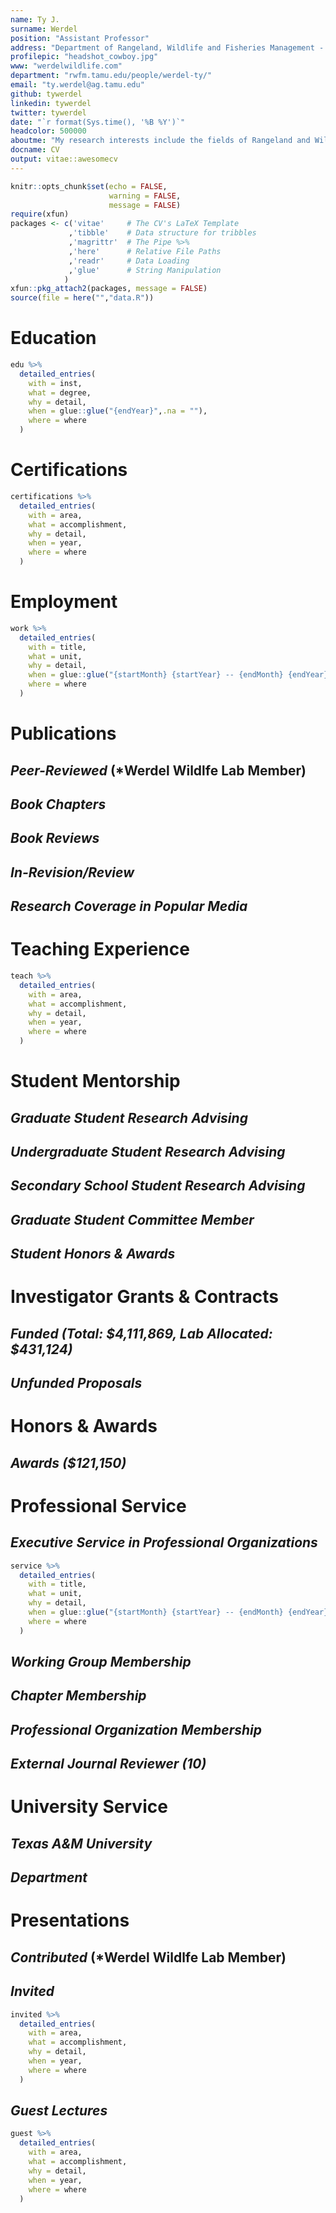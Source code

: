 ```yaml
---
name: Ty J.
surname: Werdel
position: "Assistant Professor"
address: "Department of Rangeland, Wildlife and Fisheries Management - Texas A&M University, College Station, TX"
profilepic: "headshot_cowboy.jpg"
www: "werdelwildlife.com"
department: "rwfm.tamu.edu/people/werdel-ty/"
email: "ty.werdel@ag.tamu.edu"
github: tywerdel
linkedin: tywerdel
twitter: tywerdel
date: "`r format(Sys.time(), '%B %Y')`"
headcolor: 500000
aboutme: "My research interests include the fields of Rangeland and Wildlife Management and Landscape Ecology. This work addresses questions that provide insight into the relationships between wildlife, native environments, and contemporary human-modified landscapes."
docname: CV
output: vitae::awesomecv
---
```


```r
knitr::opts_chunk$set(echo = FALSE,
                      warning = FALSE,
                      message = FALSE)
require(xfun)
packages <- c('vitae'     # The CV's LaTeX Template
             ,'tibble'    # Data structure for tribbles
             ,'magrittr'  # The Pipe %>%
             ,'here'      # Relative File Paths
             ,'readr'     # Data Loading
             ,'glue'      # String Manipulation
            )
xfun::pkg_attach2(packages, message = FALSE)
source(file = here("","data.R"))
```
```{=tex}
\makecvfooter
  {Dr. Ty J. Werdel~~~·~~~\textit{Curriculum vitae}}
  {\today}
  {\thepage}
```

\thispagestyle{empty}

# Education

```r
edu %>%
  detailed_entries(
    with = inst,
    what = degree,
    why = detail,
    when = glue::glue("{endYear}",.na = ""),
    where = where
  )
```
# Certifications

```r
certifications %>%
  detailed_entries(
    with = area,
    what = accomplishment,
    why = detail,
    when = year,
    where = where
  )
```

# Employment

```r
work %>%
  detailed_entries(
    with = title,
    what = unit,
    why = detail,
    when = glue::glue("{startMonth} {startYear} -- {endMonth} {endYear}",.na = ""),
    where = where
  )
```


# Publications

## *Peer-Reviewed* (*Werdel Wildlfe Lab Member)

\vspace{1\baselineskip}

```{=tex}
\begin{cvpubs}
    {
      \begin{cvetar}
      \item {Whitman, D.\textbf{*} and \textbf{T.J. Werdel}. \textbf{In Press}. Campus fox squirrel presence influenced by fine-scale landscape characteristics. \textbf{\textit{Ecology and Evolution}}.}
      \item {Palomo-Muñoz, G., M. Fidino, \textbf{T.J. Werdel}, C.W. Piper, T. Gallo, M.S. Peek, A.M. Ricketts, and A.A. Ahlers. \textbf{2024}. Mesopredators have differing influences on prey habitat use and diet activity in a multipredator landscape. \textbf{\textit{Ecosphere}}. \url{https://doi.org/10.1002/ecs2.70006}}
      \item {\textbf{Werdel, T.J.}, D. Matarrita-Cascante, and J.E. Lucero. \textbf{2024}. State of traditional ecological knowledge in the wildlife management profession. \textbf{\textit{Journal of Wildlife Management}} (Featured Article). \url{https://doi.org/10.1002/jwmg.22579}}
      \item {\textbf{Werdel, T.J.}, C.W. Piper, A.M. Ricketts, M.S. Peek, and A.A. Ahlers. \textbf{2023}. Direct and indirect landscape-scale pathways structure carnivore communities in an agro-prairie ecosystem. \textbf{\textit{Journal of Mammalogy}}. \url{https://doi.org/10.1093/jmammal/gyad065}}
      \item {\textbf{Werdel, T.J.}, J.A. Jenks, J.T. Kanta, C.P. Lehman, and T.J. Frink. \textbf{2023}. Resource selection and herbaceous biomass at foraging sites of translocated bighorn sheep. \textbf{\textit{Rangeland Ecology and Management}}. \url{https://doi.org/10.1016/j.rama.2022.12.004}}
      \item {\textbf{Werdel, T.J.}, C.W. Piper, A.M. Ricketts, M.S. Peek, D.S. Sullins, and A.A. Ahlers. \textbf{2023}. Strategic grassland conservation for swift foxes in multi-use landscapes. \textbf{\textit{Biological Conservation}} (Finalist for TWS Publication Award). \url{https://doi.org/10.1016/j.biocon.2022.109864}}
      \item {Palomo-Muñoz, G., \textbf{T.J. Werdel}, C.W. Piper, M.S. Peek, A.M. Ricketts, and A.A. Ahlers. \textbf{2022}. Spatiotemporal distributions of mammals occurring in an agro-prairie ecosystem. \textbf{\textit{Ecology}}. \url{https://doi.org/10.1002/ecy.3945}}
      \item {\textbf{Werdel, T.J.}, C.W. Piper, A.M. Ricketts, M.S. Peek, and A.A. Ahlers. \textbf{2022}. Scale-specific landscape effects impose range-limiting constraints on the distribution of swift fox. \textbf{\textit{Landscape Ecology}}, 37(8), 2065--2079. \url{https://doi.org/10.1007/s10980-022-01466-0}}
      \item {\textbf{Werdel, T.J.}, J.A. Jenks, J.T. Kanta, C.P. Lehman, and T.J. Frink. \textbf{2021}. Space use and movement patterns of translocated bighorn sheep. \textbf{\textit{Mammalian Biology}}, 101(3),329--344. \url{https://doi.org/10.1007/s42991-021-00107-4}}
      \item {\textbf{Werdel, T.J.}, J.A. Jenks, T.E. Besser, J.T. Kanta, C.P. Lehman, and T.J. Frink. \textbf{2019}. Restoration of a bighorn sheep population impeded by \textit{Mycoplasma ovipneumoniae} exposure. \textbf{\textit{Restoration Ecology}}, 28(2), 387--395 (Cover Article, Nominated for TWS Publication Award). \url{https://doi.org/https://doi.org/10.1111/rec.13084}}
      \item {\textbf{Werdel, T.J.}, J.A. Jenks, T.E. Besser, J.T. Kanta, C.P. Lehman, and T.J. Frink. \textbf{2018}. Survival of translocated bighorn sheep in the Deadwood region of the Black Hills, South Dakota. \textbf{\textit{Northwestern Naturalist}}, 99(3),222--231. \url{https://doi.org/10.1898/NWN18-06.1}}
      \end{cvetar}
    }
\end{cvpubs}
```

\vspace{1\baselineskip}

## *Book Chapters*

\vspace{1\baselineskip}

```{=tex}
\begin{cvpubs}
    {
      \begin{cvetar}
      \item {Hessami, M.A., \textbf{T.J. Werdel}, S.J. Hoagland, and M.T. Kohl. \textbf{2022}. Melding Past, Present, and Future: The importance of tribal management in wildlife conservation and management. Chapter 1 in C. Bishop, E. Gomez, J. Organ, and T. Ryder eds. \textbf{\textit{Introduction to Wildlife Management and Conservation in North America}}. Great River Learning of Dubuque, IA.}
      \end{cvetar}
    }
\end{cvpubs}
```

\vspace{1\baselineskip}

## *Book Reviews*

\vspace{1\baselineskip}

```{=tex}
\begin{cvpubs}
    {
      \begin{cvetar}
      \item {\textbf{Werdel, T.J.} \textbf{2023}. Wildlife Management and Landscapes: Principles and Applications. \textbf{\textit{Journal of Wildlife Management}}. \url{https://doi.org/10.1002/jwmg.22512}}
      \end{cvetar}
    }
\end{cvpubs}
```

\vspace{1\baselineskip}

## *In-Revision/Review*

\vspace{1\baselineskip}

```{=tex}
\begin{cvpubs}
    {
      \begin{cvetar}
      \item {Rooney, B., ...,\textbf{T.J. Werdel}, ..., and W.J. McShea (> 100 Co-Authors). \textbf{In-Review}. SNAPSHOT USA 2019–2023: The first five years of data from a coordinated camera trap survey of the United States. \textbf{\textit{Global Ecology and Biogeography}}.}
      \item {Piper, C.W., \textbf{T.J. Werdel}, M.S. Peek, A.M. Ricketts, D.S. Sullins, and A.A. Ahlers. \textbf{In-Revision}. Landscape composition and proximity to water structure American badger distributions in shortgrass prairie. \textbf{\textit{Journal of Mammalogy}}.}
      \item {\textbf{Werdel, T.J.}, M. Fidino, C.W. Piper, A.M. Ricketts, M.S. Peek, and A.A Ahlers. \textbf{In-Revision}. Landscape composition mediates spatiotemporal interactions among sympatric canids in a prairie ecosystem. \textbf{\textit{Ecological Applications}}.}
      \end{cvetar}
    }
\end{cvpubs}
```

\vspace{1\baselineskip}

## *Research Coverage in Popular Media*

\vspace{1\baselineskip}

```{=tex}
\begin{cvpubs}
    {
      \begin{cvetar}
      \item {\textbf{2024.} Chip Howard's Sports Talk (Campus Squirrels; "May 16, 2024 Hour 2"). \textbf{\textit{Sports Radio 1150 The Zone}.} (\url{https://www.zone1150.com/chip-howard-sports-talk-podcast/})}
      \item {\textbf{2024.} Focus at Four: A{\&}M students study squirrel behavior. \textbf{\textit{KBTX}.} (\url{https://www.kbtx.com/2024/05/12/focus-four-am-students-study-squirrel-behavior/?fbclid=IwZXh0bgNhZW0CMTEAAR2XGXfnp_R-U-YDyr16AQMmBf1aUoPf-45C_18aMnwWeL-Ic3r2SAJ77Ys_aem_AV8Gks9w0tGnZqMjF7L5HG_F-1POM2arX0LlDtu47ggTo4PV0GfAVvL87AHUi-KwDACbwi6gItJ7cx0MBeWycppa})}
      \item {\textbf{2024.} Q{\&}A: TEK AND THE WILDLIFE PROFESSION. \textbf{\textit{The Wildlife Society}.} (\url{https://wildlife.org/qa-tek-and-the-wildlife-profession/?utm_content=290664870&utm_medium=social&utm_source=twitter&hss_channel=tw-26287962})}
      \item {\textbf{2024.} Students Gather Data On Campus Squirrels As Part Of Urban Wildlife Research Effort. \textbf{\textit{Texas A{\&}M TODAY}.} (\url{https://today.tamu.edu/2024/04/24/students-gather-data-on-campus-squirrels-as-part-of-urban-wildlife-research-effort/})}
      \item {\textbf{2024.} Scholarly squirrels: Exploring the dynamics of Texas A{\&}M’s campus wildlife.  \textbf{\textit{AgriLife TODAY}.} (\url{https://agrilifetoday.tamu.edu/2024/04/19/scholarly-squirrels-exploring-the-dynamics-of-texas-ams-campus-wildlife/}) (\url{https://youtu.be/Bperu7Zza3c?si=RNfih9hkZkrok2JL})}
      \item {\textbf{2023.} Texas winters can drive urban squirrels to nest in your home or car. Heres how to keep critters out. \textbf{\textit{Houston Chronicle}.} (\url{https://www.houstonchronicle.com/news/houston-weather/article/squirrels-nesting-cars-homes-texas-winter-18565806.php})}
      \item {\textbf{2021.} Honoring the Land. \textbf{\textit{KSU Ag Report}.} (\url{https://www.k-state.edu/agreport/documents/AgReport_Fall2021_web.pdf})}
      \item {\textbf{2016.} Hope and Hardship for Black Hills Bighorns. \textbf{\textit{South Dakota Hunting}.} (\url{https://southdakotahunting.com/article/hope-and-hardship-for-black-hills-bighorns})}
      \item {\textbf{2015.} South Dakota Game, Fish {\&} Parks Projects. \textbf{\textit{Ram Tracks}.} (\url{https://www.midwestwildsheep.com/wp-content/uploads/ISSUE-36-2.pdf})}
      \item {\textbf{2015.} SD GETS BIGHORNS TO BOOST NUMBERS. \textbf{\textit{GOHUNT}.} (\url{https://www.gohunt.com/read/south-dakota-uses-canadian-bighorn-sheep-to-boost-numbers#gs.7q5znx})} 
      \item {\textbf{2015.} Deadwood Bighorn Sheep Release. \textbf{\textit{KOTA Territory News}.} (Video on nightly news)} 
      \item {\textbf{2015.} A bighorn sheep herd gets its start near Deadwood. \textbf{\textit{Rapid City Journal}.} (\url{https://rapidcityjournal.com/news/local/a-bighorn-sheep-herd-gets-its-start-near-deadwood/article_7629e423-af84-5c5a-be97-ad9c59c9f0cc.html?utm_medium=social&utm_source=email&utm_campaign=user-share})} 
      \end{cvetar}
    }
\end{cvpubs}
```

\vspace{1\baselineskip}
# Teaching Experience

```r
teach %>%
  detailed_entries(
    with = area,
    what = accomplishment,
    why = detail,
    when = year,
    where = where
  )
```



# Student Mentorship

## *Graduate Student Research Advising*

```{=tex}
\begin{cvpress}
 \cvpres
    {Else Praasterink}
    {M.S., TAMU RWFM}
    {2024 -- Present}
 \cvpres
    {Cade Weiss}
    {M.N.R.D., TAMU RWFM}
    {2024 -- Present} 
 \cvpres
    {Amanda Laboy}
    {M.S., TAMU RWFM}
    {2023 -- Present}
 \cvpres
    {Kayla Art}
    {M.N.R.D., TAMU RWFM}
    {2023 -- Present} 
 \cvpres
    {Lulu Hoffman}
    {M.S., TAMU RWFM}
    {2023 -- Present}
 \cvpres
    {David Pearce}
    {M.S., TAMU RWFM}
    {2023 -- Present}
 \cvpres
    {Conner Ties}
    {M.S., TAMU RWFM}
    {2022 -- Present}
\end{cvpress}
```

## *Undergraduate Student Research Advising*

```{=tex}
\begin{cvpress}
 \cvpres
    {Daniel Whitman}
    {B.S., Macalester College REU}
    {2023 -- 2024}
 \cvpres
    {Drake Dancila}
    {B.S., TAMU RWFM}
    {2022 -- 2023}
 \cvpres
    {Lulu Hoffman}
    {B.S., TAMU RWFM}
    {2022 -- 2023}    
\end{cvpress}
```

## *Secondary School Student Research Advising*

```{=tex}
\begin{cvpress}
 \cvpres
    {Sebastian Kuo}
    {H.S., Carnegie Vanguard High School}
    {2023 -- 2024}
\end{cvpress}
```


## *Graduate Student Committee Member*

```{=tex}
\begin{cvpress}
 \cvpres
    {Kylie Perez}
    {Ph.D., TAMU RWFM}
    {2024 -- Present}
 \cvpres
    {Jake Hanes}
    {M.S., TAMU SCSC}
    {2024 -- Present}
 \cvpres
    {Daniel Ramirez}
    {M.S., TAMU-Kingsville RWM}
    {2023 -- Present}
\end{cvpress}
```


## *Student Honors & Awards*

```{=tex}
\begin{cvpress}
    \cvpres
    {RWFM Fall Graduate Student Travel Grant}
    {David Pearce}
    {2024}
  \cvpres
    {RWFM Fall Graduate Student Travel Grant}
    {Conner Ties}
    {2024}
  \cvpres
    {Houston Safari Club Foundation Dan L. Duncan Scholarship}
    {Conner Ties}
    {2024}
  \cvpres
    {Houston Safari Club Foundation Dan L. Duncan Scholarship}
    {David Pearce}
    {2024}
  \cvpres
    {TAMU GPS Graduate Student Research and Presentation Travel Award}
    {Lulu Hoffman}
    {2024}
  \cvpres
    {RWFM Summer Graduate Student Travel Grant (x2)}
    {David Pearce}
    {2024}
  \cvpres
    {RWFM Summer Graduate Student Travel Grant}
    {Amanda Laboy}
    {2024}
  \cvpres
    {RWFM Summer Graduate Student Travel Grant}
    {Lulu Hoffman}
    {2024}
  \cvpres
    {RWFM Master's Student Excellence Award}
    {Conner Ties}
    {2024}
  \cvpres
    {American Society of Mammalogists Student Travel Award}
    {David Pearce}
    {2024}
  \cvpres
    {AgGIE Leadership Community Student Development Grant}
    {Amanda Laboy}
    {2024}
  \cvpres
    {RWFM Spring Graduate Student Travel Grant}
    {David Pearce}
    {2024}
 \cvpres
    {RWFM Spring Graduate Student Travel Grant}
    {Conner Ties}
    {2024}
 \cvpres
    {COALS Merit Fellowship}
    {Amanda Laboy}
    {2023}
 \cvpres
    {RWFM Graduate Student Travel Grant}
    {Conner Ties}
    {2023}
  \cvpres
    {RWFM Graduate Student Travel Grant}
    {David Pearce}
    {2023}
 \cvpres
    {RWFM Undergraduate Student Excellence Award}
    {Drake Dancila}
    {2023}
  \cvpres
    {RWFM Undergraduate Student Excellence Award}
    {Lulu Hoffman}
    {2023}
\end{cvpress}

```

# Investigator Grants & Contracts

## *Funded (Total: $4,111,869, Lab Allocated: $431,124)*

\vspace{1\baselineskip}

```{=tex}
\begin{cvpubs}
    {
      \begin{cvetar}
      \item {\textbf{Luminant Environmental Research Program}. 2024-2027. Ecological impact of varying vegetation management strategies employed on solar farms. \textbf{\$227,644; \textit{Funded}}. PI: Stacy Hines, Co-PIs: \textbf{Ty J. Werdel (Lab Allocated: \$45,529)}, Nuria Gomez-Casanovas, Morgan Treadwell, and Humberto Perotto.}
      \item {\textbf{TAMU AgriLife Research Rangeland Ecology and Management Research Funding}. 2024-2026. Developing proxies for rangeland assessments using drones. \textbf{\$106,700; \textit{Funded}}. PI: Humberto Perotto, Co-PIs: Sorin Popescu, \textbf{Ty J. Werdel (Lab Allocated: \$17,783)}, Jacob Lucero, Jeff Goodwin, and Morgan Treadwell.}
      \item {\textbf{TAMU AgriLife Research Rangeland Ecology and Management Research Funding}. 2024-2026. Working towards healthy rangelands: understanding the factors limiting the adoption of grazing, fire, and wildfire management practices among exurban landowners. \textbf{\$106,448; \textit{Funded}}. PI: David  Matarrita, Co-PIs: Rafael Landeverde, \textbf{Ty J. Werdel (Lab Allocated: \$26,612)}, and Morgan Treadwell.}
      \item {\textbf{TAMU AgriLife Research Animal Health and Disease Research Capacity Funding}. 2024-2025. The impact of osmotic stress on the catfish pathogen \textit{Aeromonas hydrophila}: Implications for managing motile \textit{Aeromonas} septicemia (MAS) in U.S. catfish farming. \textbf{\$100,000; \textit{Funded}}. PI: Haitham Mohammed, Co-PI: \textbf{Ty J. Werdel}.}
      \item {\textbf{Private Donation}. 2023. Student-led population ecology of fox squirrels on the TAMU campus. \textbf{\$10,000; \textit{Funded}}. PI: \textbf{Ty J. Werdel}.}
      \item {\textbf{USFWS}. 2023-2027. Evaluation and mitigation for sensitive state threatened and endangered wildlife.
\textbf{\$3,399,877; \textit{Funded}}. Co-PIs: Marcus Blum, Paul Crump, Jacob Dykes, Whitney Gann, Andrew Gregory, Toby Hibbitts, Mathew Kramm, Roel Lopez, Kevin Moczygemba, Michael Morrison, Humberto Perotto, Wady Ryberg, Danielle Walkup, Stephen Webb, and \textbf{Ty J. Werdel (Lab Allocated: \$170,000)}.}
      \item {\textbf{Department of Rangeland, Wildlife and Fisheries Management}. 2023-2024. Long-term wildlife monitoring for unmanaged rangelands transitioning to planned grazing management. \textbf{\$100,000; \textit{Funded}}. PIs: Stephen L. Webb and \textbf{Ty J. Werdel}.}
      \item {\textbf{Private Donation}. 2023. Long-term wildlife monitoring for unmanaged rangelands transitioning to planned grazing management. \textbf{\$1,200; \textit{Funded}}. PI: \textbf{Ty J. Werdel}.}
      \item {\textbf{Department of Rangeland, Wildlife and Fisheries Management}. 2023-2025. River otter (\textit{Lontra canadensis}) population dynamics in Texas. \textbf{\$60,000; \textit{Funded}}. PI: \textbf{Ty J. Werdel}.}
      \end{cvetar}
    }
\end{cvpubs}
```

\vspace{1\baselineskip}

## *Unfunded Proposals*

\vspace{1\baselineskip}

```{=tex}
\begin{cvpubs}
    {
      \begin{cvetar}
      \item {\textbf{TAMU AgriLife Research Rangeland Ecology and Management Research Funding}. 2024-2026. Resource selection and spatial interactions of native, exotic, and domestic ungulates on Texas rangelands. \textbf{\$150,000; \textit{Not Funded}}. PI: \textbf{Ty J. Werdel}, Co-PIs: Jacob E. Lucero, Humberto Perotto, and Jacob L. Dykes.}
      \item {\textbf{National Science Foundation}. 2023-2025. Incorporating Native American partnerships and knowledge into Great Plains fire science. \textbf{\$199,404; \textit{Not Funded}}. PI: David  Matarrita, Co-PIs: Bradford Wilcox  and \textbf{Ty J. Werdel}.}
      \item {\textbf{USDA APHIS Wildlife Services}. 2023-2024. Spatial interactions and potential disease transmission of free-ranging native and exotic ungulates. \textbf{\$225,437; \textit{Not Funded}}. PI: \textbf{Ty J. Werdel}.}
      \end{cvetar}
    }
\end{cvpubs}
```

\vspace{1\baselineskip}

# Honors & Awards

## *Awards ($121,150)*

```{=tex}
\begin{cvpress}
 \cvpres
    {Community Building Through Mentorship Conference Panel Travel Grant}
    {The Wildlife Society}
    {2022}
 \cvpres
    {Agriculture Dean and Director’s Award for Graduate Student Research}
    {Kansas State University}
    {2022}
 \cvpres
    {Advancing Agricultural Science Opportunities for Native Americans Scholarship}
    {AISES}
    {2021}
 \cvpres
    {Robert Nunemacher Scholarship}
    {Kansas State University}
    {2021}
 \cvpres
    {Advancing Agricultural Science Opportunities for Native Americans Research Award}
    {AISES}
    {2020}
 \cvpres
    {Advancing Agricultural Science Opportunities for Native Americans Scholarship}
    {AISES}
    {2020}
 \cvpres
    {Lighting the Pathway to Faculty Careers for Natives in STEM}
    {AISES}
    {2020}
 \cvpres
    {College of Agriculture Graduate Student Recognition of Achievement}
    {Kansas State University}
    {2020}
 \cvpres
    {AISES Together Towards Tomorrow T3 Scholarship}
    {AISES}
    {2020}
 \cvpres
    {Gamma Sigma Delta}
    {Kansas State University}
    {2019}
 \cvpres
    {AISES Travel Grant}
    {AISES}
    {2019}
 \cvpres
    {Advancing Agricultural Science Opportunities for Native Americans Scholarship}
    {AISES}
    {2019}
 \cvpres
    {Kansas State University Graduate Student Recognition of Achievement}
    {Kansas State University}
    {2019}
 \cvpres
    {College of Agriculture Graduate Student Recognition of Achievement}
    {Kansas State University}
    {2019}
 \cvpres
    {Inclusive Pedagogy Travel Grant}
    {The Wildlife Society}
    {2018}
 \cvpres
    {Life Membership Fund Scholarship}
    {Wild Sheep Foundation}
    {2018}
 \cvpres
    {Predoctoral Ford Fellowship}
    {(Honorable Mention) Ford Foundation Fellowships Program}
    {2018}
 \cvpres
    {Native Student Professional Development Grant}
    {The Wildlife Society}
    {2017}
 \cvpres
    {Launch Collegiate Business Pitch Competition}
    {Kansas State University}
    {2017}
 \cvpres
    {Native Student Professional Development Grant}
    {The Wildlife Society}
    {2016}
 \cvpres
    {Phi Kappa Phi Honor Society}
    {South Dakota State University}
    {2016}
 \cvpres
    {Excellence in Wildlife Management}
    {Chadron State College}
    {2013}
 \cvpres
    {Platinum Eagle Award}
    {(Finalist) Chadron State College}
    {2013}
 \cvpres
    {Gates Millennium Scholarship}
    {Bill and Melinda Gates Foundation}
    {2005}
 \cvpres
    {Scholastic Excellence in Engineering}
    {University of Wyoming}
    {2005}
 \cvpres
    {Scholars Stipend}
    {University of Wyoming}
    {2005}
 \cvpres
    {Computer Science, Engineering, and Mathematics Scholarship}
    {University of Wyoming}
    {2005}
 \cvpres
    {Honors Program}
    {University of Wyoming}
    {2005}
\end{cvpress}

```


# Professional Service

## *Executive Service in Professional Organizations*


```r
service %>%
  detailed_entries(
    with = title,
    what = unit,
    why = detail,
    when = glue::glue("{startMonth} {startYear} -- {endMonth} {endYear}",.na = ""),
    where = where
  )
```

\vspace{1\baselineskip}

## *Working Group Membership*

```{=tex}
\begin{cvpress}
 \cvpres
  {Colleges and Universities Education Working Group}
  {The Wildlife Society}
  {2024 -- Present}
 \cvpres
  {Rangeland Wildlife Working Group}
  {The Wildlife Society}
  {2018 -- Present}
 \cvpres
    {Native Peoples' Wildlife Management Working Group}
    {The Wildlife Society}
    {2015 -- Present}
 \cvpres
    {Student Development Working Group}
    {The Wildlife Society}
    {2013 -- 2022}
\end{cvpress}
```

\vspace{1\baselineskip}

## *Chapter Membership*

```{=tex}
\begin{cvpress}
 \cvpres
    {Southwest Section}
    {The Wildlife Society}
    {2023 -- Present}
 \cvpres
    {Texas Chapter}
    {The Wildlife Society}
    {2023 -- Present}
 \cvpres
    {Central Mountains and Plains Section}
    {The Wildlife Society}
    {2018 -- 2022}
 \cvpres
    {Kansas Chapter}
    {The Wildlife Society}
    {2017 -- 2022}
 \cvpres
    {South Dakota Chapter}
    {The Wildlife Society}
    {2014 -- 2017}
 \cvpres
    {Nebraska Chapter}
    {The Wildlife Society}
    {2013 -- 2014}
 \cvpres
    {Chadron State Student Chapter}
    {The Wildlife Society}
    {2012 -- 2013}
\end{cvpress}
```

\vspace{1\baselineskip}

## *Professional Organization Membership*

```{=tex}
\begin{cvmemb}
 \cvmem
    {Society for Range Management}
    {}
    {2023 -- Present}
 \cvmem
    {Society for Advancement of Chicanos/Hispanics and Native Americans in Science}
    {}
    {2021 -- Present}
 \cvmem
    {Gamma Sigma Delta Honor Society}
    {}
    {2019 -- Present}
 \cvmem
    {American Indian Science and Engineering Society}
    {}
    {2019 -- Present}
 \cvmem
    {Swift Fox Conservation Team}
    {}
    {2018 -- Present}
 \cvmem
    {Phi Kappa Phi Honor Society}
    {}
    {2016 -- Present}
 \cvmem
    {Native American Fish and Wildlife Society}
    {}
    {2015 -- Present}
 \cvmem
    {Rocky Mountain Bighorn Society}
    {}
    {2015 -- 2017}
 \cvmem
    {Wild Sheep Foundation}
    {}
    {2014 -- 2020}
 \cvmem
    {American Society of Mammalogists}
    {}
    {2013 -- Present}
 \cvmem
    {The Wildlife Society}
    {}
    {2013 -- Present}
\end{cvmemb}
```

\vspace{1\baselineskip}

## *External Journal Reviewer (10)*
```{=tex}
\begin{cvmemb}
 \cvmem
    {Movement Ecology}
    {}
    {2024}
 \cvmem
    {The Journal of Wildlife Management}
    {(2)}
    {2023, 2023}
 \cvmem
    {Journal of Fish and Wildlife Management}
    {}
    {2023}
 \cvmem
    {PeerJ}
    {(2)}
    {2022, 2023}
 \cvmem
    {Frontiers in Ecology and the Environment}
    {}
    {2023}
 \cvmem
    {Science}
    {}
    {2023}
 \cvmem
    {Canadian Journal of Zoology}
    {}
    {2022}
 \cvmem
    {Journal of Mammalogy}
    {}
    {2021}
\end{cvmemb}
```


\vspace{1\baselineskip}

# University Service

## *Texas A&M University*

```{=tex}
\begin{cvpress}
 \cvpres
    {Poster Presentation Judge}
    {COALS Research Symposium}
    {2024} 
 \cvpres
    {Faculty Reviewer}
    {Avilés-Johnson Fellowship Program}
    {2024} 
 \cvpres
    {Faculty Advisor}
    {TAMU Student Chapter of The Wildlife Society}
    {2023 -- Present}
\end{cvpress}
```

\vspace{1\baselineskip}

## *Department*

```{=tex}
\begin{cvpress}
 \cvpres
    {Graduate Student Space Assignment Committee}
    {RWFM}
    {2024}
 \cvpres
    {Outdoor Enterprise Management Curriculum Committee}
    {RWFM}
    {2023 -- Present}
 \cvpres
    {Awards Committee}
    {RWFM}
    {2023 -- Present}
 \cvpres
    {Undergraduate Committee}
    {RWFM}
    {2023 -- Present}  
 \cvpres
    {Caesar Kleberg Chair Search Committee}
    {RWFM}
    {2023 -- 2024}
\end{cvpress}
```

\vspace{1\baselineskip}

# Presentations

## *Contributed* (*Werdel Wildlfe Lab Member)
\vspace{1\baselineskip}
```{=tex}
\begin{cvpubs}
    {
      \begin{cvetar}
      \item {Pearce, D.L.\textbf{*} and \textbf{T.J. Werdel}. \textbf{2024}. Tails on the Great Plains: Interspecific interactions between two cervids in western Kansas. \textbf{\textit{103rd Annual Meeting of the American Society of Mammalogists, Boulder, CO}}.}
      \item {Laboy, A.\textbf{*}, R. Lopez, and \textbf{T.J. Werdel}. \textbf{2024}. Evaluating small mammal biodiversity using camera traps. \textbf{\textit{103rd Annual Meeting of the American Society of Mammalogists, Boulder, CO}}.}
      \item {Hoffman, M.G.\textbf{*}, W.E. Cook, H.L. Perotto, and \textbf{T.J. Werdel}. \textbf{2024}. Spatial interactions of axis and white-tailed deer in the Texas hill country. \textbf{\textit{103rd Annual Meeting of the American Society of Mammalogists, Boulder, CO}}.}
      \item {Laboy, A.\textbf{*}, R. Lopez, and \textbf{T.J. Werdel}. \textbf{2024}. Evaluating small mammal biodiversity using camera traps. \textbf{\textit{Ecological Integration Symposium, College Station, TX}}.}
      \item {Laboy, A.\textbf{*}, R. Lopez, and \textbf{T.J. Werdel}. \textbf{2024}. Evaluating small mammal biodiversity using camera traps. \textbf{\textit{Diversity in Science Symposium, College Station, TX}}.}
      \item {Laboy, A.\textbf{*}, R. Lopez, and \textbf{T.J. Werdel}. \textbf{2024}. Evaluating small mammal biodiversity using camera traps. \textbf{\textit{TAMU Student Research Week, College Station, TX}}.}
      \item {\textbf{Werdel, T.J.}, D. Matarrita-Cascante, and J.E. Lucero. \textbf{2024}. State of traditional ecological knowledge in the wildlife management profession. \textbf{\textit{Texas Chapter of The Wildlife Society Annual Conference, Houston, TX}}.}
      \item {Ties, C.\textbf{*}, S.L. Webb, and \textbf{T.J. Werdel}. \textbf{2024}. Mapping collared peccary habitat: species distribution modeling in the South Texas Plains and Trans-Pecos ecoregions. \textbf{\textit{Texas Chapter of The Wildlife Society Annual Conference, Houston, TX}}.}
      \item {Palomo-Muñoz, G., \textbf{T.J. Werdel}, C.W. Piper, M. Fidino, T. Gallo, M.S. Peek, A.M. Ricketts, and A.A. Ahlers. \textbf{2024}. Habitat use by black-tailed jackrabbits and eastern cottontail rabbits in a multipredator landscape. \textbf{\textit{Kansas Natural Resources Conference, Manhattan, KS}}.}
      \item {Ties, C.\textbf{*}, S.L. Webb, and \textbf{T.J. Werdel}. \textbf{2023}. Using community science to determine collared peccary spatial distribution in Texas. \textbf{\textit{The Wildlife Society 30th Annual Conference, Louisville, KY}}.}
      \item {Ties, C.\textbf{*}, S.L. Webb, and \textbf{T.J. Werdel}. \textbf{2023}. Mapping collared peccary habitat: species distribution modeling in the south Texas plains. \textbf{\textit{Texas Section Society For Range Management, Bastrop, TX}}.}
      \item {Whitman, D.\textbf{*} and \textbf{T.J. Werdel}. \textbf{2023}. Campus fox squirrel presence influenced by fine-scale landscape characteristics. \textbf{\textit{Macalester College Summer Showcase, Saint Paul, MN}}.}
      \item {Dancila, A.D.\textbf{*}, \textbf{T.J. Werdel}, S.M. Chinn, J.C. Beasley, and S.L. Webb. \textbf{2023}. Analysis of reproductive parameters of wild pigs in southcentral Oklahoma. \textbf{\textit{RWFM Convocation, College Station, TX}}.}
      \item {Hoffman, M.G.\textbf{*}, M.D. Proctor, \textbf{T.J. Werdel}, and S.L. Webb. \textbf{2023}. Activity patterns and potential interactions among cattle, white-tailed deer, and wild pigs. \textbf{\textit{RWFM Convocation, College Station, TX}}.}
      \item {Whitman, D.\textbf{*} and \textbf{T.J. Werdel.}. \textbf{2023}. Fine-scale landscape features influence fox squirrel presence on urban campus. \textbf{\textit{LAUNCH Summer Undergraduate Research Symposium, College Station, TX}}.}
      \item {Whitman, D.\textbf{*} and \textbf{T.J. Werdel}. \textbf{2023}. Campus fox squirrel presence influenced by fine-scale landscape characteristics. \textbf{\textit{College of Agriculture and Life Sciences Summer Undergraduate Research Symposium, College Station, TX}}.}
      \item {Hoffman, M.G.\textbf{*}, \textbf{T.J. Werdel}, M.D. Proctor, and S.L. Webb. \textbf{2023}. Activity patterns and potential interactions among cattle, white-tailed deer, and wild pigs. \textbf{\textit{Ecological Integration Symposium, College Station, TX}}.}
      \item {Dancila, A.D.\textbf{*}, \textbf{T.J. Werdel}, S.M. Chinn, J.C. Beasley, and S.L. Webb. \textbf{2023}. Analysis of reproductive parameters of wild pigs in southcentral Oklahoma. \textbf{\textit{TAMU Student Research Week, College Station, TX}}.}
      \item {Hoffman, M.G.\textbf{*}, M.D. Proctor, \textbf{T.J. Werdel}, and S.L. Webb. \textbf{2023}. Activity patterns and potential interactions among cattle, white-tailed deer, and wild pigs. \textbf{\textit{TAMU Student Research Week, College Station, TX}}.}
      \item {\textbf{Werdel, T.J.}, C.W. Piper, A.M. Ricketts, M.S. Peek, D.S. Sullins, and A.A. Ahlers. \textbf{2023}. Strategic grassland conservation for swift foxes in multi-use landscapes. \textbf{\textit{Texas Chapter of The Wildlife Society Annual Conference, Houston, TX}}.}
      \item {\textbf{Werdel, T.J.}, C.W. Piper, M.S. Peek, A.M. Ricketts, and A.A. Ahlers. \textbf{2023}. Landscape-scale effects structure carnivore communities in an agro-prairie ecosystem. \textbf{\textit{Kansas Natural Resources Conference, Manhattan, KS}}.}
      \item {\textbf{Werdel, T.J.}, C.W. Piper, M.S. Peek, A.M. Ricketts, D.S. Sullins, and A.A. Ahlers. \textbf{2023}. Strategic grassland conservation for swift foxes in multi-use landscapes. \textbf{\textit{Kansas Natural Resources Conference, Manhattan, KS}}.}
      \item {Palomo-Muñoz, G., \textbf{T.J. Werdel}, C.W. Piper, M. Fidno, A.M. Ricketts, and A.A. Ahlers. \textbf{2022}. Local-scale habitat structure mediates interactions between coyotes and lagamorphs. \textbf{\textit{101st Annual Meeting of the American Society of Mammalogists, Tucson, AZ}}.}
      \item {\textbf{Werdel, T.J.}, C.W. Piper, A.M. Ricketts, M. Peek, and A.A. Ahlers. \textbf{2021}. Scale-specific landscape effects impose range-limiting constraints on the distribution of swift foxes. \textbf{\textit{The Wildlife Society 28th Annual Conference, Virtual}}.}
      \item {Piper, C.W, \textbf{T.J. Werdel}, A.M. Ricketts, D. Sullins, M. Peek, and A.A. Ahlers. \textbf{2021}. Landscape composition and proximity to water structure American badger distributions in shortgrass prairies. \textbf{\textit{The Wildlife Society 28th Annual Conference, Virtual}}.}
      \item {\textbf{Werdel, T.J.}, C.W. Piper, A.M. Ricketts, M. Peek, and A.A. Ahlers. \textbf{2021}. Multiscale landscape effects impose range-limiting constraints on the distribution of swift fox. \textbf{\textit{Swift Fox Conservation Team Meeting, Virtual}}.}
      \item {\textbf{Werdel, T.J.}, C.W. Piper, A.M. Ricketts, M. Peek, and A.A. Ahlers. \textbf{2021}. Multiscale landscape effects impose range-limiting constraints on the distribution of swift fox. \textbf{\textit{Midwest Association of Fish and Wildlife Agencies Furbearer Workshop, Virtual}}.}
      \item {Piper, C.W, \textbf{T.J. Werdel}, A.M. Ricketts, M. Peek, and A.A. Ahlers. \textbf{2021}. Landscape composition and proximity to water structure American badger (\textit{Taxidea taxus}) distributions in shortgrass prairies. \textbf{\textit{Midwest Association of Fish and Wildlife Agencies Furbearer Workshop, Virtual}}.}
      \item {\textbf{Werdel, T.J.}, A.M. Ricketts, M. Peek, and A.A. Ahlers. \textbf{2020}. Assessing factors that influence occupancy and colonization of swift fox in western Kansas. \textbf{\textit{Kansas Natural Resources Conference, Manhattan, KS}}.}
      \item {\textbf{Werdel, T.J.}, A.M. Ricketts, M. Peek, and A.A. Ahlers. \textbf{2019}. Assessing factors that shape carnivore diversity in shortgrass prairie ecosystems. \textbf{\textit{American Fisheries Society and The Wildlife Society 2019 Joint Annual Conference, Reno, NV}}.}
      \item {\textbf{Werdel, T.J.}, A.M. Ricketts, M. Peek, and A.A. Ahlers. \textbf{2019}. Carnivore richness and diversity is driven by landscape change in shortgrass prairie ecosystems. \textbf{\textit{99th Annual Meeting of the American Society of Mammalogists, Washington, D.C}}.}
      \item {\textbf{Werdel, T.J.}, A.M. Ricketts, M. Peek, and A.A. Ahlers. \textbf{2019}. Landscape effects on swift fox occupancy in western Kansas. \textbf{\textit{Southwest/Midwest Joint Furbearer Meeting, Enid, OK}}.}
      \item {\textbf{Werdel, T.J.}, A.M. Ricketts, and A.A. Ahlers. \textbf{2019}. Landscape change structures carnivore communities in shortgrass prairie ecosystems. \textbf{\textit{Kansas Natural Resources Conference, Manhattan, KS}}.}
      \item {\textbf{Werdel, T.J.}, A.M. Ricketts, M. Peek, and A.A. Ahlers. \textbf{2018}. Assessing the spatial distribution of swift fox in western Kansas. \textbf{\textit{The Wildlife Society 25th Annual Conference, Cleveland, OH}}.}
      \item {\textbf{Werdel, T.J.}, J.A. Jenks. \textbf{2018}. Survival of bighorn sheep in the Deadwood region of the Black Hills. \textbf{\textit{Nebraska/Central Mountains and Plains Section of The Wildlife Society Annual Meeting, Kearney, NE}}.}
      \item {\textbf{Werdel, T.J.}, J.A. Jenks, J. Kanta, and C. Lehman. \textbf{2016}. Evaluation of the Deadwood bighorn sheep herd translocation. \textbf{\textit{The Wildlife Society 23rd Annual Conference, Raleigh, NC}}.}
      \item {\textbf{Werdel, T.J.}. \textbf{2013}. Small mammal population and diversity in relation to prairie dog reintroduction sites. \textbf{\textit{Sevilleta LTER Research Experience for Undergraduates Summer Symposium, Socorro, NM}}.}
      \end{cvetar}
    }
\end{cvpubs}
```



\vspace{1\baselineskip}
## *Invited*

```r
invited %>%
  detailed_entries(
    with = area,
    what = accomplishment,
    why = detail,
    when = year,
    where = where
  )
```


\vspace{1\baselineskip}
## *Guest Lectures*

```r
guest %>%
  detailed_entries(
    with = area,
    what = accomplishment,
    why = detail,
    when = year,
    where = where
  )
```
